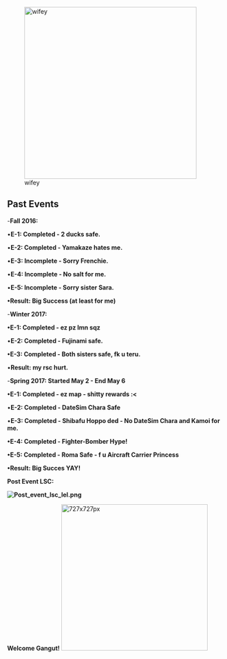 









[[File:Waifu2.png|thumb|left|400px|wifey]]

















== '''Past Events''' ==
-'''Fall 2016:'''

•'''E-1: Completed - 2 ducks safe.'''

•'''E-2: Completed - Yamakaze hates me.'''

•'''E-3: Incomplete - Sorry Frenchie.'''

•'''E-4: Incomplete - No salt for me.'''

•'''E-5: Incomplete - Sorry sister Sara.'''

'''•Result: Big Success (at least for me)'''

-'''Winter 2017:'''

'''•E-1: Completed - ez pz lmn sqz'''

•'''E-2: Completed - Fujinami safe.'''

'''•E-3: Completed - Both sisters safe, fk u teru.'''

•'''Result: my rsc hurt.'''

-'''Spring 2017: Started May 2 - End May 6'''

'''•E-1: Completed - ez map - shitty rewards :<'''

•'''E-2: Completed - DateSim Chara Safe '''

•'''E-3: Completed - Shibafu Hoppo ded - No DateSim Chara and Kamoi for me.'''

'''•E-4: Completed - Fighter-Bomber Hype!'''

'''•E-5: Completed - Roma Safe - f u Aircraft Carrier Princess'''

'''•Result: Big Succes YAY!'''

'''Post Event LSC:'''

'''[[File:Post_event_lsc_lel.png|left]]'''







'''Welcome Gangut!'''
[[File:F820b9d6eacaa41beb85b9d92acc0a2f.jpg|thumb|left|340px|727x727px]]